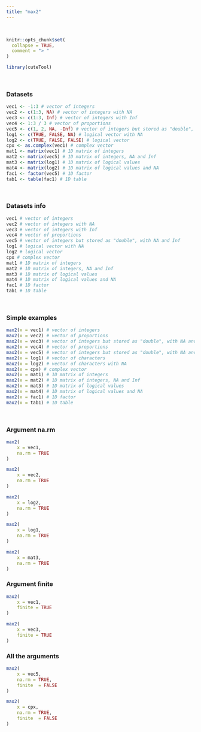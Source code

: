 ---
title: "max2"
---
<br>
```{r, include = FALSE}
knitr::opts_chunk$set(
  collapse = TRUE,
  comment = "> "
)
```

```{r setup}
library(cuteTool)
```
<br>

### Datasets

```{r}
vec1 <- -1:3 # vector of integers
vec2 <- c(1:3, NA) # vector of integers with NA
vec3 <- c(1:3, Inf) # vector of integers with Inf
vec4 <- 1:3 / 3 # vector of proportions
vec5 <- c(1, 2, NA, -Inf) # vector of integers but stored as "double", with NA and Inf
log1 <- c(TRUE, FALSE, NA) # logical vector with NA
log2 <- c(TRUE, FALSE, FALSE) # logical vector                    
cpx <- as.complex(vec1) # complex vector
mat1 <- matrix(vec1) # 1D matrix of integers
mat2 <- matrix(vec5) # 1D matrix of integers, NA and Inf
mat3 <- matrix(log1) # 1D matrix of logical values
mat4 <- matrix(log2) # 1D matrix of logical values and NA
fac1 <- factor(vec5) # 1D factor
tab1 <- table(fac1) # 1D table
```

<br>

### Datasets info

```{r}
vec1 # vector of integers
vec2 # vector of integers with NA
vec3 # vector of integers with Inf
vec4 # vector of proportions
vec5 # vector of integers but stored as "double", with NA and Inf
log1 # logical vector with NA
log2 # logical vector                    
cpx # complex vector
mat1 # 1D matrix of integers
mat2 # 1D matrix of integers, NA and Inf
mat3 # 1D matrix of logical values
mat4 # 1D matrix of logical values and NA
fac1 # 1D factor
tab1 # 1D table
```
<br>

### Simple examples

```{r}
max2(x = vec1) # vector of integers
max2(x = vec2) # vector of proportions
max2(x = vec3) # vector of integers but stored as "double", with NA and Inf
max2(x = vec4) # vector of proportions
max2(x = vec5) # vector of integers but stored as "double", with NA and Inf
max2(x = log1) # vector of characters
max2(x = log2) # vector of characters with NA
max2(x = cpx) # complex vector
max2(x = mat1) # 1D matrix of integers
max2(x = mat2) # 1D matrix of integers, NA and Inf
max2(x = mat3) # 1D matrix of logical values
max2(x = mat4) # 1D matrix of logical values and NA
max2(x = fac1) # 1D factor
max2(x = tab1) # 1D table
```
<br>

### Argument na.rm
```{r}
max2(
    x = vec1, 
    na.rm = TRUE
)

max2(
    x = vec2, 
    na.rm = TRUE
)

max2(
    x = log2, 
    na.rm = TRUE
)

max2(
    x = log1, 
    na.rm = TRUE
)

max2(
    x = mat3, 
    na.rm = TRUE
)
```

### Argument finite
```{r}
max2(
    x = vec1,
    finite = TRUE
)

max2(
    x = vec3,
    finite = TRUE
)
```

### All the arguments
```{r}
max2(
    x = vec5,
    na.rm = TRUE,
    finite  = FALSE
)

max2(
    x = cpx,
    na.rm = TRUE,
    finite  = FALSE
)
```
